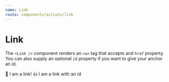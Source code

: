 ```yaml
---
name: Link
route: components/actions/link
---
```



# Link

<ComponentDetail of="Link" />

The `<Link />` component renders an `<a>` tag that accepts and `href` property. You can also supply an optional `id` property if you want to give your anchor an id.

<Playground>
  <List>
    <ListItem>
      <Link href="https://looker.com">👋 I am a link!</Link>
    </ListItem>
    <ListItem>
      <Link href="https://looker.com" id="thumbs-up">
        👍 I am a link with an id
      </Link>
    </ListItem>
  </List>
</Playground>
